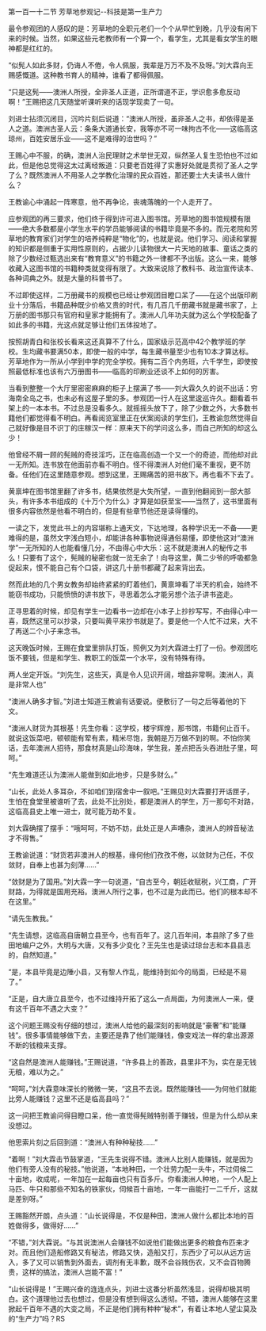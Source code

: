 

第一百一十二节 芳草地参观记--科技是第一生产力

最令参观团的人感叹的是：芳草地的全职元老们一个个从早忙到晚，几乎没有闲下来的时候。当然，如果这些元老教师有一个算一个，看学生，尤其是看女学生的眼神都是红红的。

“似髡人如此多财，仍诲人不倦，令人佩服，我辈是万万不及不及呀。”刘大霖向王赐感慨道。这种教书育人的精神，谁看了都得佩服。

“只是这髡――澳洲人所授，全非圣人正道，正所谓道不正，学识愈多愈反动啊！”王赐把这几天随堂听课听来的话现学现卖了一句。

刘进士拈须沉闭目，沉吟片刻后说道：“澳洲人所授，虽非圣人之书，却依得是圣人之道。澳洲古圣人云：条条大道通长安，我等亦不可一味拘古不化――这临高这琼州，百姓安居乐业――这不是难得的治世吗？”

王赐心中不服，的确，澳洲人治民理财之术举世无双，纵然圣人复生恐怕也不过如此，但是他总觉得这太过离经叛道：只要老百姓得了实惠好处就是贯彻了圣人之学了么？既然澳洲人不用圣人之学教化治理的民众百姓，那还要士大夫读书人做什么？

王教谕心中涌起一阵寒意，他不再争论，丧魂落魄的一个人走开了。

应参观团的再三要求，他们终于得到许可进入图书馆。芳草地的图书馆规模有限――绝大多数都是小学生水平的学员能够阅读的书籍毕竟是不多的。而元老院和芳草地的教育家们对学生的培养纯粹是“物化”的，也就是说。他们学习、阅读和掌握的知识都是侧重于实用性原则的，占据少儿读物很大一片天地的故事、童话之类的除了少数经过甄选出来有“教育意义”的书籍之外一律都不予出版。这么一来，能够收藏入这图书馆的书籍种类就变得有限了。大致来说除了教科书、政治宣传读本、各种词典之外。就是大量的科普书了。

不过即使这样，二万册藏书的规模也已经让参观团目瞪口呆了――在这个出版印刷业十分落后，书籍品种既少价格又贵的时代，有几百几千册藏书就是藏书家了，上万册的图书那只有官府和皇家才能拥有了。澳洲人几年功夫就为这么个学校配备了如此多的书籍，光这点就足够让他们五体投地了。

按照胡青白和张校长看来这还真算不了什么，国家级示范高中42个教学班的学校。生均藏书要满50本，即使一般的中学，每生藏书量至少也有10本才算达标。芳草地作为一所从小学到中学的完全学校。拥有二百个内务班，六千学生，即使按照最低标准也该有六万册图书――临高的印刷业还谈不上如何的厉害。

当看到整整一个大厅里密密麻麻的柜子上摆满了书――刘大霖久久的说不出话：穷海南全岛之书，也未必有这屋子里的多。参观团一行人在这里逡巡许久。翻看着书架上的一本本书。不过总是没看多久。就摇摇头放下了，除了少数之外，大多数书籍他们都觉得看不明白。再看阅览室里正在伏案阅读的学生们，王教谕忽然觉得自己就好像是目不识丁的庄稼汉一样：原来天下的学问这么多，而自己所知的却这么少！

他曾经不屑一顾的髡贼的奇技淫巧，正在临高创造一个又一个的奇迹，而他却对此一无所知。连书放在他面前亦看不明白。怪不得澳洲人对他们毫不重视，更不防备。任他们在这里随意参观。想到这里，王赐痛苦的把书放下。再也看不下去了。

黄禀坤在图书馆里翻了许多书，结果依然是大失所望，一直到他翻阅到一部大部头，有许多本书组成的《十万个为什么》才算是如获至宝――当然了，这书里面有很多内容依然是他看不明白的，但是有些章节他还是读得懂的。

一读之下，发觉此书上的内容堪称上通天文，下达地理，各种学识无一不备――更难得的是，虽然文字浅白短小，却能讲各种事物说得通俗易懂，即使他这对“澳洲学”一无所知的人也能看懂几分，不由得心中大乐：这不就是澳洲人的秘传之书么！只要有了这个，髡贼的秘密也就一览无余了！向导这里，黄二少爷的呼吸都急促起来，恨不能自己有个口袋，讲这几十册书都藏了起来背出去。

然而此地的几个男女教务却始终紧紧的盯着他们，黄禀坤看了半天的机会，始终不能窃书成功，只能愤愤的讲书放下，寻思着怎么才能另想个法子讲书盗走。

正寻思着的时候，却见有学生一边看书一边却在小本子上抄抄写写，不由得心中一喜，既然这里可以抄录，只要叫黄平来抄书就是了。要是他一个人忙不过来，大不了再送二个小子来念书。

这天晚饭时候，王赐在食堂里排队打饭，照例又为刘大霖进士打了一份。参观团吃饭不要钱，但是和学生、教职工的饭菜一个水平，没有特殊有待。

两人坐定开饭。“刘先生，这些天，真是令人见识开阔，增益非常啊。澳洲人，真是非常人也”

“澳洲人确多才智。”刘进士知道王教谕有话要说。便敷衍了一句之后等着他的下文。

“澳洲人财货为其根基！先生你看：这学校，楼宇辉煌，那书馆，书籍何止百千。就说这饭菜吧，顿顿能有荤有素，精米尽饱，我朝是万万做不到的啊。不怕你笑话，去年澳洲人招待，那食材真是山珍海味，学生我，差点把舌头吞进肚子里，呵呵。”

“先生难道还认为澳洲人能做到如此地步，只是多财么。”

“山长，此处人多耳杂，不如咱们到宿舍中一叙吧。”王赐见刘大霖要打开话匣子，生怕在食堂里被谁听了去，此处不比别处，都是澳洲人的学生，万一那句不对路，这临高县史上唯一进士，就可能万劫不复。

刘大霖确摆了摆手：“哦呵呵，不妨不妨，此处正是人声嘈杂，澳洲人的辨音秘法才不得售。”

王教谕说道：“财货若非澳洲人的根基，缘何他们孜孜不倦，以敛财为己任，不仅敛财，自奉上也甚为刻薄……”

“敛财是为了国用。”刘大霖一字一句说道，“自古至今，朝廷收赋税，兴工商，广开财路，为得就是国用充裕。澳洲人所行之事，也不过是为此而已。他们的根本却不在这里。”

“请先生教我。”

“先生请想，这临高自唐朝立县至今，也有百年了。这几百年间，本县除了多了些田地编户之外，大明与大唐，又有多少变化？王先生也是读过琼台志和本县县志的，自然知道。”

“是，本县毕竟是边陲小县，又有黎人作乱，能维持到如今的局面，已经是不易了。”

“正是，自大唐立县至今，也不过维持开拓了这么一点局面，为何澳洲人一来，便有这千百年不遇之大变？”

这个问题王赐没有仔细的想过，澳洲人给他的最深刻的影响就是“豪奢”和“能赚钱”。很多事情能够做下去，主要还是靠了他们能赚钱，像变戏法一样的拿出源源不断的钱粮来支撑。

“这自然是澳洲人能赚钱。”王赐说道，“许多县上的善政，县里非不为，实在是无钱无粮，难以为之。”

“呵呵，”刘大霖意味深长的微微一笑，“这且不去说。既然能赚钱――为何他们就能比旁人能赚钱？这里不还是临高县吗？”

这一问把王教谕问得目瞪口呆，他一直觉得髡贼特别善于赚钱，但是为什么却从来没想过。

他思索片刻之后回到道：“澳洲人有种种秘技……”

“着啊！”刘大霖击节鼓掌道，“王先生说得不错。澳洲人比别人能赚钱，就是因为他们有旁人没有的秘技。”他说道，“本地种田，一个壮劳力配一头牛，不过伺候二十亩地，收成呢，一年加在一起每亩也只有百多斤。你看澳洲人种地，一个人配上马匹、牛只和那些不知名的铁家伙，伺候百十亩地，一年一亩能打一二千斤，这就是差别呀。”

王赐豁然开朗，点头道：“山长说得是，不仅是种田，澳洲人做什么都比本地的百姓做得多，做得好……”

“不错，”刘大霖说。“与其说澳洲人会赚钱不如说他们能做出更多的粮食布匹来才对。而且他们造船修路又有秘法，修路又快，造船又打，东西少了可以从远方运入，多了又可以销售到外面去，调剂有无丰歉，既不会谷贱伤农，又不会百物腾贵，这样的搞法，澳洲人岂能不富！”

“山长说得是！”王赐兴奋的连连点头，刘进士这番分析虽然浅显，说得却极其明白。这个道理他过去也想过，但是没有想到得这么透彻。不错，澳洲人能够在这里掀起千百年不遇的大变之局，不正是他们拥有种种“秘术”，有着让本地人望尘莫及的“生产力”吗？RS

